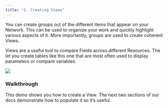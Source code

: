 ```yaml
---
title: "2. Creating Views"
---
```

You can create groups out of the different items that appear on your Network. This can be used to organize your work and quickly highlight various aspects of it. More importantly, groups are used to create coherent Views.

Views are a useful tool to compare Fields across different Resources. The let you create tables like this one that are most often used to display parameters or compare variables. 

<Frame caption="This View compares three Instances">
  <img src="https://d27n7fycrsusaz.cloudfront.net/example+view.PNG" />
</Frame>

### Walkthrough

This demo shows you how to create a View. The next two sections of our docs demonstrate how to populate it so it’s useful.
